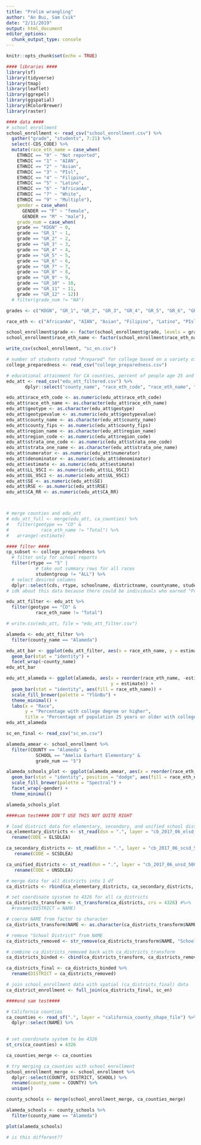 ```yaml
---
title: "Prelim wrangling"
author: "An Bui, Sam Csik"
date: "2/11/2019"
output: html_document
editor_options: 
  chunk_output_type: console
---
```


```r
knitr::opts_chunk$set(echo = TRUE)
```

```r
#### libraries ####
library(sf)
library(tidyverse)
library(tmap)
library(leaflet)
library(ggrepel)
library(ggspatial)
library(RColorBrewer)
library(raster)

#### data ####
# school enrollment
school_enrollment <- read_csv("school_enrollment.csv") %>% 
  gather("grade", "students", 7:21) %>%
  select(-CDS_CODE) %>% 
  mutate(race_eth_name = case_when(
    ETHNIC == "0" ~ "Not reported",
    ETHNIC == "1" ~ "AIAN",
    ETHNIC == "2" ~ "Asian",
    ETHNIC == "3" ~ "PIsl",
    ETHNIC == "4" ~ "Filipino",
    ETHNIC == "5" ~ "Latino",
    ETHNIC == "6" ~ "AfricanAm",
    ETHNIC == "7" ~ "White",
    ETHNIC == "9" ~ "Multiple"),
    gender = case_when(
      GENDER == "F" ~ "female",
      GENDER == "M" ~ "male"),
    grade_num = case_when(
    grade == "KDGN" ~ 0,
    grade == "GR_1" ~ 1,
    grade == "GR_2" ~ 2,
    grade == "GR_3" ~ 3,
    grade == "GR_4" ~ 4,
    grade == "GR_5" ~ 5,
    grade == "GR_6" ~ 6,
    grade == "GR_7" ~ 7,
    grade == "GR_8" ~ 8,
    grade == "GR_9" ~ 9,
    grade == "GR_10" ~ 10,
    grade == "GR_11" ~ 11,
    grade == "GR_12" ~ 12))
  # filter(grade_num != "NA")

grades <- c("KDGN", "GR_1", "GR_2", "GR_3", "GR_4", "GR_5", "GR_6", "GR_7", "GR_8", "GR_9", "GR_10", "GR_11", "GR_12")

race_eth <- c("AfricanAm", "AIAN", "Asian", "Filipino", "Latino", "PIsl", "White", "Multiple", "Not reported")

school_enrollment$grade <- factor(school_enrollment$grade, levels = grades)
school_enrollment$race_eth_name <- factor(school_enrollment$race_eth_name, levels = race_eth)

write_csv(school_enrollment, "sc_en.csv")

# number of students rated "Prepared" for college based on a variety of criteria
college_preparedness <- read_csv("college_preparedness.csv")

# educational attainment for CA counties, percent of people age 25 and up with college degree or higher
edu_att <- read_csv("edu_att_filtered.csv") %>% 
       dplyr::select("county_name", "race_eth_code", "race_eth_name", "geotype", "geotypevalue", "geoname",  "county_fips", "region_name", "region_code", "strata_one_code", "strata_one_name", "numerator",   "denominator", "estimate", "LL_95CI", "UL_95CI", "SE", "RSE", "CA_RR")

edu_att$race_eth_code <- as.numeric(edu_att$race_eth_code)
edu_att$race_eth_name <- as.character(edu_att$race_eth_name)
edu_att$geotype <- as.character(edu_att$geotype)
edu_att$geotypevalue <- as.numeric(edu_att$geotypevalue)
edu_att$county_name <- as.character(edu_att$county_name)
edu_att$county_fips <- as.numeric(edu_att$county_fips)
edu_att$region_name <- as.character(edu_att$region_name)
edu_att$region_code <- as.numeric(edu_att$region_code)
edu_att$strata_one_code <- as.numeric(edu_att$strata_one_code)
edu_att$strata_one_name <- as.character(edu_att$strata_one_name)
edu_att$numerator <- as.numeric(edu_att$numerator)
edu_att$denominator <- as.numeric(edu_att$denominator)
edu_att$estimate <- as.numeric(edu_att$estimate)
edu_att$LL_95CI <- as.numeric(edu_att$LL_95CI)
edu_att$UL_95CI <- as.numeric(edu_att$UL_95CI)
edu_att$SE <- as.numeric(edu_att$SE)
edu_att$RSE <- as.numeric(edu_att$RSE)
edu_att$CA_RR <- as.numeric(edu_att$CA_RR)



# merge counties and edu_att
# edu_att_full <- merge(edu_att, ca_counties) %>% 
#   filter(geotype == "CO" &
#            race_eth_name != "Total") %>% 
#   arrange(-estimate)

```

```r
#### filter ####
cp_subset <- college_preparedness %>% 
  # filter only for school reports
  filter(rtype == "S" |
           # take out summary rows for all races
           studentgroup != "ALL") %>% 
  # select desired columns
  dplyr::select(cds, rtype, schoolname, districtname, countyname, studentgroup, currdenom, curr_prep, curr_prep_pct, curr_prep_apexam, curr_prep_apexam_pct, curr_prep_ibexam, curr_prep_ibexam_pct, curr_prep_collegecredit, curr_prep_collegecredit_pct)
# idk about this data because there could be individuals who earned "Prepared" by taking AP classes AND fulfilling class requirements, but there's no info on how many students overlap between categories (if that makes sense)
```

```r
edu_att_filter <- edu_att %>% 
  filter(geotype == "CO" &
           race_eth_name != "Total")

# write.csv(edu_att, file = "edu_att_filter.csv")

alameda <- edu_att_filter %>% 
  filter(county_name == "Alameda")

edu_att_bar <- ggplot(edu_att_filter, aes(x = race_eth_name, y = estimate)) +
  geom_bar(stat = "identity") +
  facet_wrap(~county_name)
edu_att_bar

edu_att_alameda <- ggplot(alameda, aes(x = reorder(race_eth_name, -estimate), 
                                       y = estimate)) +
  geom_bar(stat = "identity", aes(fill = race_eth_name)) +
  scale_fill_brewer(palette = "YlGnBu") +
  theme_minimal() +
  labs(x = "Race", 
       y = "Percentage with college degree or higher", 
       title = "Percentage of population 25 years or older with college degree or higher - Alameda County")
edu_att_alameda
```

```r
sc_en_final <- read_csv("sc_en.csv")

alameda_amear <- school_enrollment %>% 
  filter(COUNTY == "Alameda" &
           SCHOOL == "Amelia Earhart Elementary" &
           grade_num == "5")

alameda_schools_plot <- ggplot(alameda_amear, aes(x = reorder(race_eth_name, -students), y = students)) +
  geom_bar(stat = "identity", position = "dodge", aes(fill = race_eth_name)) +
  scale_fill_brewer(palette = "Spectral") +
  facet_wrap(~gender) +
  theme_minimal()

alameda_schools_plot
```

```r
####sam test#### DON'T USE THIS NOT QUITE RIGHT

# load district data for elementary, secondary, and unified school districts
ca_elementary_districts <- st_read(dsn = ".", layer = "cb_2017_06_elsd_500k") %>% 
  rename(CODE = ELSDLEA)

ca_secondary_districts <- st_read(dsn = ".", layer = "cb_2017_06_scsd_500k")  %>%
   rename(CODE = SCSDLEA)

ca_unified_districts <- st_read(dsn = ".", layer = "cb_2017_06_unsd_500K") %>%
   rename(CODE = UNSDLEA)

# merge data for all districts into 1 df
ca_districts <- rbind(ca_elementary_districts, ca_secondary_districts, ca_unified_districts)

# set coordinate sysstem to 4326 for all ca_districts
ca_districts_transform <- st_transform(ca_districts, crs = 4326) #%>%
  #rename(DISTRICT = NAME)

# coerce NAME from factor to character
ca_districts_transform$NAME <- as.character(ca_districts_transform$NAME)

# remove "School District" from NAME
ca_districts_removed <- str_remove(ca_districts_transform$NAME, "School District") %>% 

# combine ca_districts_removed back with ca_districts_transform
ca_districts_binded <- cbind(ca_districts_transform, ca_districts_removed) 

ca_districts_final <- ca_districts_binded %>% 
  rename(DISTRICT = ca_districts_removed)

# join school_enrollment data with spatial (ca_districts_final) data
ca_district_enrollment <- full_join(ca_districts_final, sc_en)

####end sam test####

# California counties
ca_counties <- read_sf(".", layer = "california_county_shape_file") %>% 
  dplyr::select(NAME) %>% 
  

# set coordinate system to be 4326
st_crs(ca_counties) = 4326

ca_counties_merge <- ca_counties

# try merging ca_counties with school enrollment
school_enrollment_merge <- school_enrollment %>% 
  dplyr::select(COUNTY, DISTRICT, SCHOOL) %>% 
  rename(county_name = COUNTY) %>% 
  unique()

county_schools <- merge(school_enrollment_merge, ca_counties_merge)

alameda_schools <- county_schools %>% 
  filter(county_name == "Alameda")

plot(alameda_schools)

# is this different??

```

